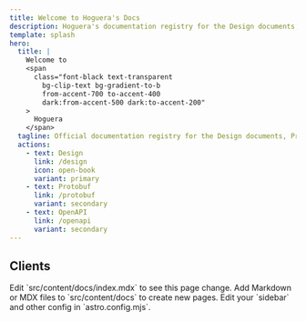 ```yaml
---
title: Welcome to Hoguera's Docs
description: Hoguera's documentation registry for the Design documents, Protobuf and REST Full API definitions.
template: splash
hero:
  title: |
    Welcome to
    <span
      class="font-black text-transparent
        bg-clip-text bg-gradient-to-b
        from-accent-700 to-accent-400
        dark:from-accent-500 dark:to-accent-200"
    >
      Hoguera
    </span>
  tagline: Official documentation registry for the Design documents, Protobuf and REST Full API definitions.
  actions:
    - text: Design
      link: /design
      icon: open-book
      variant: primary
    - text: Protobuf
      link: /protobuf
      variant: secondary
    - text: OpenAPI
      link: /openapi
      variant: secondary
---
```



## Clients

<CardGrid stagger>
	<Card
    title="Golang"
    icon="pencil">
		Edit `src/content/docs/index.mdx` to see this page change.
	</Card>
	<Card
    title="Rust"
    icon="add-document">
		Add Markdown or MDX files to `src/content/docs` to create new pages.
	</Card>
	<Card
    title="Node"
    icon="setting">
		Edit your `sidebar` and other config in `astro.config.mjs`.
	</Card>
</CardGrid>
